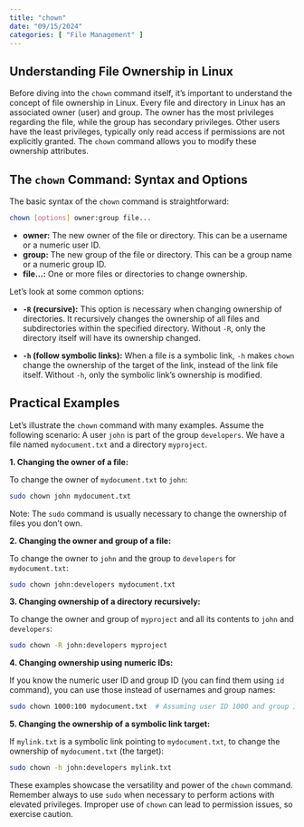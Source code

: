 ```yaml
---
title: "chown"
date: "09/15/2024"
categories: [ "File Management" ]
---
```

## Understanding File Ownership in Linux

Before diving into the `chown` command itself, it's important to understand the concept of file ownership in Linux. Every file and directory in Linux has an associated owner (user) and group. The owner has the most privileges regarding the file, while the group has secondary privileges. Other users have the least privileges, typically only read access if permissions are not explicitly granted. The `chown` command allows you to modify these ownership attributes.


## The `chown` Command: Syntax and Options

The basic syntax of the `chown` command is straightforward:

```bash
chown [options] owner:group file...
```

* **owner:**  The new owner of the file or directory.  This can be a username or a numeric user ID.
* **group:** The new group of the file or directory. This can be a group name or a numeric group ID.
* **file...:** One or more files or directories to change ownership.


Let's look at some common options:

* **`-R` (recursive):** This option is necessary when changing ownership of directories. It recursively changes the ownership of all files and subdirectories within the specified directory. Without `-R`, only the directory itself will have its ownership changed.

* **`-h` (follow symbolic links):** When a file is a symbolic link, `-h` makes `chown` change the ownership of the target of the link, instead of the link file itself.  Without `-h`, only the symbolic link's ownership is modified.


## Practical Examples

Let's illustrate the `chown` command with many examples. Assume the following scenario:  A user `john` is part of the group `developers`. We have a file named `mydocument.txt` and a directory `myproject`.


**1. Changing the owner of a file:**

To change the owner of `mydocument.txt` to `john`:

```bash
sudo chown john mydocument.txt
```

Note: The `sudo` command is usually necessary to change the ownership of files you don't own.


**2. Changing the owner and group of a file:**

To change the owner to `john` and the group to `developers` for `mydocument.txt`:

```bash
sudo chown john:developers mydocument.txt
```

**3. Changing ownership of a directory recursively:**

To change the owner and group of `myproject` and all its contents to `john` and `developers`:

```bash
sudo chown -R john:developers myproject
```

**4. Changing ownership using numeric IDs:**

If you know the numeric user ID and group ID (you can find them using `id` command), you can use those instead of usernames and group names:

```bash
sudo chown 1000:100 mydocument.txt  # Assuming user ID 1000 and group ID 100
```

**5. Changing the ownership of a symbolic link target:**

If `mylink.txt` is a symbolic link pointing to `mydocument.txt`, to change the ownership of `mydocument.txt` (the target):

```bash
sudo chown -h john:developers mylink.txt
```


These examples showcase the versatility and power of the `chown` command. Remember always to use `sudo` when necessary to perform actions with elevated privileges.  Improper use of `chown` can lead to permission issues, so exercise caution.


